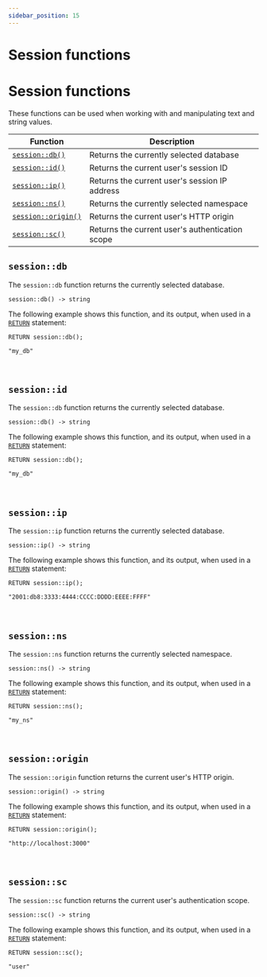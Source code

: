 ```yaml
---
sidebar_position: 15
---
```


# Session functions

# Session functions

These functions can be used when working with and manipulating text and string values.

<table>
<thead>
  <tr>
    <th scope="col">Function</th>
    <th scope="col">Description</th>
  </tr>
</thead>
<tbody>
  <tr>
    <td scope="row" data-label="Function"><a href="#sessiondb"><code>session::db()</code></a></td>
    <td scope="row" data-label="Description">Returns the currently selected database</td>
  </tr>
  <tr>
    <td scope="row" data-label="Function"><a href="#sessionid"><code>session::id()</code></a></td>
    <td scope="row" data-label="Description">Returns the current user's session ID</td>
  </tr>
  <tr>
    <td scope="row" data-label="Function"><a href="#sessionip"><code>session::ip()</code></a></td>
    <td scope="row" data-label="Description">Returns the current user's session IP address</td>
  </tr>
  <tr>
    <td scope="row" data-label="Function"><a href="#sessionns"><code>session::ns()</code></a></td>
    <td scope="row" data-label="Description">Returns the currently selected namespace</td>
  </tr>
  <tr>
    <td scope="row" data-label="Function"><a href="#sessionorigin"><code>session::origin()</code></a></td>
    <td scope="row" data-label="Description">Returns the current user's HTTP origin</td>
  </tr>
  <tr>
    <td scope="row" data-label="Function"><a href="#sessionsc"><code>session::sc()</code></a></td>
    <td scope="row" data-label="Description">Returns the current user's authentication scope</td>
  </tr>
</tbody>
</table>

## `session::db`

The `session::db` function returns the currently selected database.

```surql title="API DEFINITION"
session::db() -> string
```
The following example shows this function, and its output, when used in a [`RETURN`](/docs/surrealdb/surrealql/statements/return) statement:

```surql
RETURN session::db();

"my_db"
```

<br />

## `session::id`

The `session::db` function returns the currently selected database.

```surql title="API DEFINITION"
session::db() -> string
```
The following example shows this function, and its output, when used in a [`RETURN`](/docs/surrealdb/surrealql/statements/return) statement:

```surql
RETURN session::db();

"my_db"
```

<br />

## `session::ip`

The `session::ip` function returns the currently selected database.

```surql title="API DEFINITION"
session::ip() -> string
```
The following example shows this function, and its output, when used in a [`RETURN`](/docs/surrealdb/surrealql/statements/return) statement:

```surql
RETURN session::ip();

"2001:db8:3333:4444:CCCC:DDDD:EEEE:FFFF"
```

<br />

## `session::ns`

The `session::ns` function returns the currently selected namespace.

```surql title="API DEFINITION"
session::ns() -> string
```
The following example shows this function, and its output, when used in a [`RETURN`](/docs/surrealdb/surrealql/statements/return) statement:

```surql
RETURN session::ns();

"my_ns"
```

<br />

## `session::origin`

The `session::origin` function returns the current user's HTTP origin.

```surql title="API DEFINITION"
session::origin() -> string
```
The following example shows this function, and its output, when used in a [`RETURN`](/docs/surrealdb/surrealql/statements/return) statement:

```surql
RETURN session::origin();

"http://localhost:3000"
```

<br />

## `session::sc`

The `session::sc` function returns the current user's authentication scope.

```surql title="API DEFINITION"
session::sc() -> string
```
The following example shows this function, and its output, when used in a [`RETURN`](/docs/surrealdb/surrealql/statements/return) statement:

```surql
RETURN session::sc();

"user"
```

<br /><br />